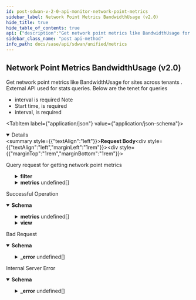 ```yaml
---
id: post-sdwan-v-2-0-api-monitor-network-point-metrics
sidebar_label: Network Point Metrics BandwidthUsage (v2.0)
hide_title: true
hide_table_of_contents: true
api: {"description":"Get network point metrics like BandwidthUsage for sites across tenants . External API used for stats queries. Below are the tenet for queries\n* interval is required\nNote\n* Start time, is required\n* interval, is required\n","operationId":"post-sdwan-v2.0-api-monitor-network_point_metrics","requestBody":{"content":{"application/json":{"schema":{"properties":{"end_time":{"format":"date","type":"string"},"filter":{"description":"Filter: Required(FILTER_REQUIRED) Valid ","properties":{"direction":{"description":"Direction","items":{"description":"Direction","type":"string"},"type":"array"},"element":{"description":"Element","items":{"description":"Element","type":"string"},"type":"array"},"interface":{"description":"Interfaces","items":{"description":"Interfaces","type":"string"},"type":"array"},"site":{"description":"Site","type":"string"},"sites":{"description":"Sites","items":{"description":"Sites","type":"string"},"type":"array"},"waninterface":{"description":"Waninterface","items":{"description":"Waninterface","type":"string"},"type":"array"}}},"interval":{"description":"Interval: Required(error = INTERVAL_REQUIRED: Interval is required as part of the request) ","enum":["TEN_SEC","ONE_MIN","FIVE_MIN","ONE_HOUR","ONE_DAY"],"type":"string"},"metrics":{"description":"Metrics: Required(error = METRICS_LIST_REQUIRED: Metrics list is required, please provide at least one metric ) ","items":{"properties":{"series":{"description":"Series","items":{"properties":{"data":{"description":"Data","items":{"properties":{"datapoints":{"description":"Datapoints","items":{"properties":{"duration":{"format":"date-time","type":"string"},"filter_property_id":{"description":"Filter Property Id","type":"string"},"value":{"description":"Value: JsonInclude(content = ALWAYS, contentFilter = classOf[Void], value = ALWAYS, valueFilter = classOf[Void]) ","type":"number"}}},"type":"array"},"statistics":{"description":"Statistics","type":"object"}}},"type":"array"},"interval":{"description":"Interval","type":"string"},"name":{"description":"Name","type":"string"},"unit":{"description":"Unit","type":"string"},"view":{"description":"View","type":"object"}}},"type":"array"}}},"type":"array"},"name":{"description":"Name: Pattern(error = INVALID_FILTER: Schema check failed - Invalid value for param {}, regexp = ^[A-Za-z]+$) ","type":"string"},"start_time":{"format":"date","type":"string"}},"required":["filter","metrics","interval"]}}},"description":"Query request for getting network point metrics"},"responses":{"200":{"content":{"application/json":{"schema":{"properties":{"interval":{"description":"Interval","enum":["TEN_SEC","ONE_MIN","FIVE_MIN","ONE_HOUR","ONE_DAY"],"type":"string"},"metrics":{"description":"Metrics","items":{"properties":{"name":{"description":"Name","type":"string"},"sites":{"description":"Sites","items":{"properties":{"data":{"description":"Data","properties":{"avail_disk":{"description":"Avail Disk","type":"number"},"avail_mem":{"description":"Avail Mem","type":"number"},"avidle":{"description":"Avidle","type":"number"},"avidlemn":{"description":"Avidlemn","type":"number"},"avidlemx":{"description":"Avidlemx","type":"number"},"bad_link_health_reason_bitmap":{"description":"Bad Link Health Reason Bitmap","type":"number"},"downlink_jitter_avg":{"description":"Downlink Jitter Avg","type":"number"},"downlink_mos_avg":{"description":"Downlink Mos Avg","type":"number"},"downlink_mos_max":{"description":"Downlink Mos Max","type":"number"},"downlink_mos_min":{"description":"Downlink Mos Min","type":"number"},"downlink_pkt_loss_avg":{"description":"Downlink Pkt Loss Avg","type":"number"},"dskmn":{"description":"Dskmn","type":"number"},"dskmx":{"description":"Dskmx","type":"number"},"egress":{"description":"Egress","type":"number"},"ingress":{"description":"Ingress","type":"number"},"link_healthy":{"description":"Link Healthy","type":"number"},"memmn":{"description":"Memmn","type":"number"},"memmx":{"description":"Memmx","type":"number"},"rtt_latency":{"description":"Rtt Latency","type":"number"},"sample_completeness":{"description":"Sample Completeness","type":"number"},"tunnel_healthscore":{"description":"Tunnel Healthscore","type":"number"},"uplink_jitter_avg":{"description":"Uplink Jitter Avg","type":"number"},"uplink_mos_avg":{"description":"Uplink Mos Avg","type":"number"},"uplink_mos_max":{"description":"Uplink Mos Max","type":"number"},"uplink_mos_min":{"description":"Uplink Mos Min","type":"number"},"uplink_pkt_loss_avg":{"description":"Uplink Pkt Loss Avg","type":"number"}}},"site_id":{"description":"Site Id","type":"string"},"waninterfaces":{"description":"Waninterfaces","items":{"properties":{"anynetlinks":{"description":"Anynetlinks","items":{"properties":{"anynet_link_id":{"description":"Anynet Link Id","type":"string"},"data":{"description":"Data","properties":{"avail_disk":{"description":"Avail Disk","type":"number"},"avail_mem":{"description":"Avail Mem","type":"number"},"avidle":{"description":"Avidle","type":"number"},"avidlemn":{"description":"Avidlemn","type":"number"},"avidlemx":{"description":"Avidlemx","type":"number"},"bad_link_health_reason_bitmap":{"description":"Bad Link Health Reason Bitmap","type":"number"},"downlink_jitter_avg":{"description":"Downlink Jitter Avg","type":"number"},"downlink_mos_avg":{"description":"Downlink Mos Avg","type":"number"},"downlink_mos_max":{"description":"Downlink Mos Max","type":"number"},"downlink_mos_min":{"description":"Downlink Mos Min","type":"number"},"downlink_pkt_loss_avg":{"description":"Downlink Pkt Loss Avg","type":"number"},"dskmn":{"description":"Dskmn","type":"number"},"dskmx":{"description":"Dskmx","type":"number"},"egress":{"description":"Egress","type":"number"},"ingress":{"description":"Ingress","type":"number"},"link_healthy":{"description":"Link Healthy","type":"number"},"memmn":{"description":"Memmn","type":"number"},"memmx":{"description":"Memmx","type":"number"},"rtt_latency":{"description":"Rtt Latency","type":"number"},"sample_completeness":{"description":"Sample Completeness","type":"number"},"tunnel_healthscore":{"description":"Tunnel Healthscore","type":"number"},"uplink_jitter_avg":{"description":"Uplink Jitter Avg","type":"number"},"uplink_mos_avg":{"description":"Uplink Mos Avg","type":"number"},"uplink_mos_max":{"description":"Uplink Mos Max","type":"number"},"uplink_mos_min":{"description":"Uplink Mos Min","type":"number"},"uplink_pkt_loss_avg":{"description":"Uplink Pkt Loss Avg","type":"number"}}}}},"type":"array"},"data":{"description":"Data","properties":{"avail_disk":{"description":"Avail Disk","type":"number"},"avail_mem":{"description":"Avail Mem","type":"number"},"avidle":{"description":"Avidle","type":"number"},"avidlemn":{"description":"Avidlemn","type":"number"},"avidlemx":{"description":"Avidlemx","type":"number"},"bad_link_health_reason_bitmap":{"description":"Bad Link Health Reason Bitmap","type":"number"},"downlink_jitter_avg":{"description":"Downlink Jitter Avg","type":"number"},"downlink_mos_avg":{"description":"Downlink Mos Avg","type":"number"},"downlink_mos_max":{"description":"Downlink Mos Max","type":"number"},"downlink_mos_min":{"description":"Downlink Mos Min","type":"number"},"downlink_pkt_loss_avg":{"description":"Downlink Pkt Loss Avg","type":"number"},"dskmn":{"description":"Dskmn","type":"number"},"dskmx":{"description":"Dskmx","type":"number"},"egress":{"description":"Egress","type":"number"},"ingress":{"description":"Ingress","type":"number"},"link_healthy":{"description":"Link Healthy","type":"number"},"memmn":{"description":"Memmn","type":"number"},"memmx":{"description":"Memmx","type":"number"},"rtt_latency":{"description":"Rtt Latency","type":"number"},"sample_completeness":{"description":"Sample Completeness","type":"number"},"tunnel_healthscore":{"description":"Tunnel Healthscore","type":"number"},"uplink_jitter_avg":{"description":"Uplink Jitter Avg","type":"number"},"uplink_mos_avg":{"description":"Uplink Mos Avg","type":"number"},"uplink_mos_max":{"description":"Uplink Mos Max","type":"number"},"uplink_mos_min":{"description":"Uplink Mos Min","type":"number"},"uplink_pkt_loss_avg":{"description":"Uplink Pkt Loss Avg","type":"number"}}},"wn_path_id":{"description":"Wn Path Id","type":"string"}}},"type":"array"}}},"type":"array"},"unit":{"description":"Unit","type":"string"}}},"type":"array"},"start_time":{"format":"date","type":"string"},"view":{"description":"View","properties":{"app_id":{"description":"App Id","type":"string"},"cellular_module_id":{"description":"Cellular Module Id","type":"string"},"direction":{"description":"Direction","enum":["Ingress","Egress"],"type":"string"},"element_id":{"description":"Element Id","type":"string"},"interface_id":{"description":"Interface Id","type":"string"},"path_id":{"description":"Path Id","type":"string"},"path_type":{"description":"Path Type","enum":["public_direct","public_vpn","private_direct","private_vpn","unknown","servicelink"],"type":"string"},"priority":{"description":"Priority","type":"string"},"site_id":{"description":"Site Id","type":"string"},"traffic_type":{"description":"Traffic Type","type":"string"},"waninterface_id":{"description":"Waninterface Id","type":"string"}}}}}}},"description":"Successful Operation"},"400":{"content":{"application/json":{"example":{"value":{"_error":[{"code":"INVALID_REQUEST_ERROR_0001"},{"code":"METRIC_NOT_SUPPORTED"},{"code":"METRIC_UNIT_NOT_SUPPORTED"},{"code":"VERSION_NOT_SUPPORTED"}]}},"schema":{"properties":{"_error":{"items":{"properties":{"code":{"type":"string"},"message":{"type":"string"}}},"type":"array"}}}}},"description":"Bad Request"},"500":{"content":{"application/json":{"schema":{"properties":{"_error":{"items":{"properties":{"code":{"type":"string"},"message":{"type":"string"}}},"type":"array"}}}}},"description":"Internal Server Error"}},"tags":["Metrics"],"method":"post","path":"/sdwan/v2.0/api/monitor/network_point_metrics","jsonRequestBodyExample":{"end_time":"2022-09-03","filter":{"direction":["string"],"element":["string"],"interface":["string"],"site":"string","sites":["string"],"waninterface":["string"]},"interval":"TEN_SEC","metrics":[{"series":[{"data":[{"datapoints":[{"duration":"2022-09-03","filter_property_id":"string","value":0}],"statistics":{}}],"interval":"string","name":"string","unit":"string","view":{}}]}],"name":"string","start_time":"2022-09-03"},"info":{"contact":{},"description":"List of APIs used to retrieve SDWAN metrics such as badnwidth utilization, TCP transaction, application health, application performance, LQM, flows, interface & system metrics.","title":"Metrics","version":"Latest"},"postman":{"name":"Network Point Metrics BandwidthUsage (v2.0)","description":{"content":"Get network point metrics like BandwidthUsage for sites across tenants . External API used for stats queries. Below are the tenet for queries\n* interval is required\nNote\n* Start time, is required\n* interval, is required\n","type":"text/plain"},"url":{"path":["sdwan","v2.0","api","monitor","network_point_metrics"],"host":["{{baseUrl}}"],"query":[],"variable":[]},"header":[{"key":"Content-Type","value":"application/json"},{"key":"Accept","value":"application/json"}],"method":"POST","body":{"mode":"raw","raw":"\"\"","options":{"raw":{"language":"json"}}}}}
sidebar_class_name: "post api-method"
info_path: docs/sase/api/sdwan/unified/metrics
---
```



## Network Point Metrics BandwidthUsage (v2.0)



Get network point metrics like BandwidthUsage for sites across tenants . External API used for stats queries. Below are the tenet for queries
* interval is required
Note
* Start time, is required
* interval, is required


<MimeTabs><TabItem label={"application/json"} value={"application/json-schema"}><details style={{}} data-collapsed={false} open={true}><summary style={{"textAlign":"left"}}><strong>Request Body</strong></summary><div style={{"textAlign":"left","marginLeft":"1rem"}}><div style={{"marginTop":"1rem","marginBottom":"1rem"}}>

Query request for getting network point metrics

</div></div><ul style={{"marginLeft":"1rem"}}><SchemaItem collapsible={false} name={"end_time"} required={false} schemaDescription={undefined} schemaName={"date"} qualifierMessage={undefined} defaultValue={undefined}></SchemaItem><SchemaItem collapsible={true} className={"schemaItem"}><details style={{}}><summary style={{}}><strong>filter</strong><span style={{"opacity":"0.6"}}> </span></summary><div style={{"marginLeft":"1rem"}}><div style={{"marginTop":".5rem","marginBottom":".5rem"}}>

Filter: Required(FILTER_REQUIRED) Valid 

</div><SchemaItem collapsible={false} name={"direction"} required={false} schemaDescription={"Direction"} schemaName={"string[]"} qualifierMessage={undefined} defaultValue={undefined}></SchemaItem><SchemaItem collapsible={false} name={"element"} required={false} schemaDescription={"Element"} schemaName={"string[]"} qualifierMessage={undefined} defaultValue={undefined}></SchemaItem><SchemaItem collapsible={false} name={"interface"} required={false} schemaDescription={"Interfaces"} schemaName={"string[]"} qualifierMessage={undefined} defaultValue={undefined}></SchemaItem><SchemaItem collapsible={false} name={"site"} required={false} schemaDescription={"Site"} schemaName={"string"} qualifierMessage={undefined} defaultValue={undefined}></SchemaItem><SchemaItem collapsible={false} name={"sites"} required={false} schemaDescription={"Sites"} schemaName={"string[]"} qualifierMessage={undefined} defaultValue={undefined}></SchemaItem><SchemaItem collapsible={false} name={"waninterface"} required={false} schemaDescription={"Waninterface"} schemaName={"string[]"} qualifierMessage={undefined} defaultValue={undefined}></SchemaItem></div></details></SchemaItem><SchemaItem collapsible={false} name={"interval"} required={true} schemaDescription={"Interval: Required(error = INTERVAL_REQUIRED: Interval is required as part of the request) "} schemaName={"string"} qualifierMessage={"**Possible values:** [`TEN_SEC`, `ONE_MIN`, `FIVE_MIN`, `ONE_HOUR`, `ONE_DAY`]"} defaultValue={undefined}></SchemaItem><SchemaItem collapsible={true} className={"schemaItem"}><details style={{}}><summary style={{}}><strong>metrics</strong><span style={{"opacity":"0.6"}}> undefined[]</span></summary><div style={{"marginLeft":"1rem"}}><div style={{"marginTop":".5rem","marginBottom":".5rem"}}>

Metrics: Required(error = METRICS_LIST_REQUIRED: Metrics list is required, please provide at least one metric ) 

</div><SchemaItem collapsible={true} className={"schemaItem"}><details style={{}}><summary style={{}}><strong>series</strong><span style={{"opacity":"0.6"}}> undefined[]</span></summary><div style={{"marginLeft":"1rem"}}><div style={{"marginTop":".5rem","marginBottom":".5rem"}}>

Series

</div><SchemaItem collapsible={true} className={"schemaItem"}><details style={{}}><summary style={{}}><strong>data</strong><span style={{"opacity":"0.6"}}> undefined[]</span></summary><div style={{"marginLeft":"1rem"}}><div style={{"marginTop":".5rem","marginBottom":".5rem"}}>

Data

</div><SchemaItem collapsible={true} className={"schemaItem"}><details style={{}}><summary style={{}}><strong>datapoints</strong><span style={{"opacity":"0.6"}}> undefined[]</span></summary><div style={{"marginLeft":"1rem"}}><div style={{"marginTop":".5rem","marginBottom":".5rem"}}>

Datapoints

</div><SchemaItem collapsible={false} name={"duration"} required={false} schemaDescription={undefined} schemaName={"date-time"} qualifierMessage={undefined} defaultValue={undefined}></SchemaItem><SchemaItem collapsible={false} name={"filter_property_id"} required={false} schemaDescription={"Filter Property Id"} schemaName={"string"} qualifierMessage={undefined} defaultValue={undefined}></SchemaItem><SchemaItem collapsible={false} name={"value"} required={false} schemaDescription={"Value: JsonInclude(content = ALWAYS, contentFilter = classOf[Void], value = ALWAYS, valueFilter = classOf[Void]) "} schemaName={"number"} qualifierMessage={undefined} defaultValue={undefined}></SchemaItem></div></details></SchemaItem><SchemaItem collapsible={false} name={"statistics"} required={false} schemaDescription={"Statistics"} schemaName={"object"} qualifierMessage={undefined} defaultValue={undefined}></SchemaItem></div></details></SchemaItem><SchemaItem collapsible={false} name={"interval"} required={false} schemaDescription={"Interval"} schemaName={"string"} qualifierMessage={undefined} defaultValue={undefined}></SchemaItem><SchemaItem collapsible={false} name={"name"} required={false} schemaDescription={"Name"} schemaName={"string"} qualifierMessage={undefined} defaultValue={undefined}></SchemaItem><SchemaItem collapsible={false} name={"unit"} required={false} schemaDescription={"Unit"} schemaName={"string"} qualifierMessage={undefined} defaultValue={undefined}></SchemaItem><SchemaItem collapsible={false} name={"view"} required={false} schemaDescription={"View"} schemaName={"object"} qualifierMessage={undefined} defaultValue={undefined}></SchemaItem></div></details></SchemaItem></div></details></SchemaItem><SchemaItem collapsible={false} name={"name"} required={false} schemaDescription={"Name: Pattern(error = INVALID_FILTER: Schema check failed - Invalid value for param {}, regexp = ^[A-Za-z]+$) "} schemaName={"string"} qualifierMessage={undefined} defaultValue={undefined}></SchemaItem><SchemaItem collapsible={false} name={"start_time"} required={false} schemaDescription={undefined} schemaName={"date"} qualifierMessage={undefined} defaultValue={undefined}></SchemaItem></ul></details></TabItem></MimeTabs><div><ApiTabs><TabItem label={"200"} value={"200"}><div>

Successful Operation

</div><div><MimeTabs groupId={"mime-type"}><TabItem label={"application/json"} value={"application/json"}><SchemaTabs groupId={"schema-tabs"}><TabItem label={"Schema"} value={"Schema"}><details style={{}} data-collapsed={false} open={true}><summary style={{"textAlign":"left"}}><strong>Schema</strong></summary><div style={{"textAlign":"left","marginLeft":"1rem"}}></div><ul style={{"marginLeft":"1rem"}}><SchemaItem collapsible={false} name={"interval"} required={false} schemaDescription={"Interval"} schemaName={"string"} qualifierMessage={"**Possible values:** [`TEN_SEC`, `ONE_MIN`, `FIVE_MIN`, `ONE_HOUR`, `ONE_DAY`]"} defaultValue={undefined}></SchemaItem><SchemaItem collapsible={true} className={"schemaItem"}><details style={{}}><summary style={{}}><strong>metrics</strong><span style={{"opacity":"0.6"}}> undefined[]</span></summary><div style={{"marginLeft":"1rem"}}><div style={{"marginTop":".5rem","marginBottom":".5rem"}}>

Metrics

</div><SchemaItem collapsible={false} name={"name"} required={false} schemaDescription={"Name"} schemaName={"string"} qualifierMessage={undefined} defaultValue={undefined}></SchemaItem><SchemaItem collapsible={true} className={"schemaItem"}><details style={{}}><summary style={{}}><strong>sites</strong><span style={{"opacity":"0.6"}}> undefined[]</span></summary><div style={{"marginLeft":"1rem"}}><div style={{"marginTop":".5rem","marginBottom":".5rem"}}>

Sites

</div><SchemaItem collapsible={true} className={"schemaItem"}><details style={{}}><summary style={{}}><strong>data</strong><span style={{"opacity":"0.6"}}> </span></summary><div style={{"marginLeft":"1rem"}}><div style={{"marginTop":".5rem","marginBottom":".5rem"}}>

Data

</div><SchemaItem collapsible={false} name={"avail_disk"} required={false} schemaDescription={"Avail Disk"} schemaName={"number"} qualifierMessage={undefined} defaultValue={undefined}></SchemaItem><SchemaItem collapsible={false} name={"avail_mem"} required={false} schemaDescription={"Avail Mem"} schemaName={"number"} qualifierMessage={undefined} defaultValue={undefined}></SchemaItem><SchemaItem collapsible={false} name={"avidle"} required={false} schemaDescription={"Avidle"} schemaName={"number"} qualifierMessage={undefined} defaultValue={undefined}></SchemaItem><SchemaItem collapsible={false} name={"avidlemn"} required={false} schemaDescription={"Avidlemn"} schemaName={"number"} qualifierMessage={undefined} defaultValue={undefined}></SchemaItem><SchemaItem collapsible={false} name={"avidlemx"} required={false} schemaDescription={"Avidlemx"} schemaName={"number"} qualifierMessage={undefined} defaultValue={undefined}></SchemaItem><SchemaItem collapsible={false} name={"bad_link_health_reason_bitmap"} required={false} schemaDescription={"Bad Link Health Reason Bitmap"} schemaName={"number"} qualifierMessage={undefined} defaultValue={undefined}></SchemaItem><SchemaItem collapsible={false} name={"downlink_jitter_avg"} required={false} schemaDescription={"Downlink Jitter Avg"} schemaName={"number"} qualifierMessage={undefined} defaultValue={undefined}></SchemaItem><SchemaItem collapsible={false} name={"downlink_mos_avg"} required={false} schemaDescription={"Downlink Mos Avg"} schemaName={"number"} qualifierMessage={undefined} defaultValue={undefined}></SchemaItem><SchemaItem collapsible={false} name={"downlink_mos_max"} required={false} schemaDescription={"Downlink Mos Max"} schemaName={"number"} qualifierMessage={undefined} defaultValue={undefined}></SchemaItem><SchemaItem collapsible={false} name={"downlink_mos_min"} required={false} schemaDescription={"Downlink Mos Min"} schemaName={"number"} qualifierMessage={undefined} defaultValue={undefined}></SchemaItem><SchemaItem collapsible={false} name={"downlink_pkt_loss_avg"} required={false} schemaDescription={"Downlink Pkt Loss Avg"} schemaName={"number"} qualifierMessage={undefined} defaultValue={undefined}></SchemaItem><SchemaItem collapsible={false} name={"dskmn"} required={false} schemaDescription={"Dskmn"} schemaName={"number"} qualifierMessage={undefined} defaultValue={undefined}></SchemaItem><SchemaItem collapsible={false} name={"dskmx"} required={false} schemaDescription={"Dskmx"} schemaName={"number"} qualifierMessage={undefined} defaultValue={undefined}></SchemaItem><SchemaItem collapsible={false} name={"egress"} required={false} schemaDescription={"Egress"} schemaName={"number"} qualifierMessage={undefined} defaultValue={undefined}></SchemaItem><SchemaItem collapsible={false} name={"ingress"} required={false} schemaDescription={"Ingress"} schemaName={"number"} qualifierMessage={undefined} defaultValue={undefined}></SchemaItem><SchemaItem collapsible={false} name={"link_healthy"} required={false} schemaDescription={"Link Healthy"} schemaName={"number"} qualifierMessage={undefined} defaultValue={undefined}></SchemaItem><SchemaItem collapsible={false} name={"memmn"} required={false} schemaDescription={"Memmn"} schemaName={"number"} qualifierMessage={undefined} defaultValue={undefined}></SchemaItem><SchemaItem collapsible={false} name={"memmx"} required={false} schemaDescription={"Memmx"} schemaName={"number"} qualifierMessage={undefined} defaultValue={undefined}></SchemaItem><SchemaItem collapsible={false} name={"rtt_latency"} required={false} schemaDescription={"Rtt Latency"} schemaName={"number"} qualifierMessage={undefined} defaultValue={undefined}></SchemaItem><SchemaItem collapsible={false} name={"sample_completeness"} required={false} schemaDescription={"Sample Completeness"} schemaName={"number"} qualifierMessage={undefined} defaultValue={undefined}></SchemaItem><SchemaItem collapsible={false} name={"tunnel_healthscore"} required={false} schemaDescription={"Tunnel Healthscore"} schemaName={"number"} qualifierMessage={undefined} defaultValue={undefined}></SchemaItem><SchemaItem collapsible={false} name={"uplink_jitter_avg"} required={false} schemaDescription={"Uplink Jitter Avg"} schemaName={"number"} qualifierMessage={undefined} defaultValue={undefined}></SchemaItem><SchemaItem collapsible={false} name={"uplink_mos_avg"} required={false} schemaDescription={"Uplink Mos Avg"} schemaName={"number"} qualifierMessage={undefined} defaultValue={undefined}></SchemaItem><SchemaItem collapsible={false} name={"uplink_mos_max"} required={false} schemaDescription={"Uplink Mos Max"} schemaName={"number"} qualifierMessage={undefined} defaultValue={undefined}></SchemaItem><SchemaItem collapsible={false} name={"uplink_mos_min"} required={false} schemaDescription={"Uplink Mos Min"} schemaName={"number"} qualifierMessage={undefined} defaultValue={undefined}></SchemaItem><SchemaItem collapsible={false} name={"uplink_pkt_loss_avg"} required={false} schemaDescription={"Uplink Pkt Loss Avg"} schemaName={"number"} qualifierMessage={undefined} defaultValue={undefined}></SchemaItem></div></details></SchemaItem><SchemaItem collapsible={false} name={"site_id"} required={false} schemaDescription={"Site Id"} schemaName={"string"} qualifierMessage={undefined} defaultValue={undefined}></SchemaItem><SchemaItem collapsible={true} className={"schemaItem"}><details style={{}}><summary style={{}}><strong>waninterfaces</strong><span style={{"opacity":"0.6"}}> undefined[]</span></summary><div style={{"marginLeft":"1rem"}}><div style={{"marginTop":".5rem","marginBottom":".5rem"}}>

Waninterfaces

</div><SchemaItem collapsible={true} className={"schemaItem"}><details style={{}}><summary style={{}}><strong>anynetlinks</strong><span style={{"opacity":"0.6"}}> undefined[]</span></summary><div style={{"marginLeft":"1rem"}}><div style={{"marginTop":".5rem","marginBottom":".5rem"}}>

Anynetlinks

</div><SchemaItem collapsible={false} name={"anynet_link_id"} required={false} schemaDescription={"Anynet Link Id"} schemaName={"string"} qualifierMessage={undefined} defaultValue={undefined}></SchemaItem><SchemaItem collapsible={true} className={"schemaItem"}><details style={{}}><summary style={{}}><strong>data</strong><span style={{"opacity":"0.6"}}> </span></summary><div style={{"marginLeft":"1rem"}}><div style={{"marginTop":".5rem","marginBottom":".5rem"}}>

Data

</div><SchemaItem collapsible={false} name={"avail_disk"} required={false} schemaDescription={"Avail Disk"} schemaName={"number"} qualifierMessage={undefined} defaultValue={undefined}></SchemaItem><SchemaItem collapsible={false} name={"avail_mem"} required={false} schemaDescription={"Avail Mem"} schemaName={"number"} qualifierMessage={undefined} defaultValue={undefined}></SchemaItem><SchemaItem collapsible={false} name={"avidle"} required={false} schemaDescription={"Avidle"} schemaName={"number"} qualifierMessage={undefined} defaultValue={undefined}></SchemaItem><SchemaItem collapsible={false} name={"avidlemn"} required={false} schemaDescription={"Avidlemn"} schemaName={"number"} qualifierMessage={undefined} defaultValue={undefined}></SchemaItem><SchemaItem collapsible={false} name={"avidlemx"} required={false} schemaDescription={"Avidlemx"} schemaName={"number"} qualifierMessage={undefined} defaultValue={undefined}></SchemaItem><SchemaItem collapsible={false} name={"bad_link_health_reason_bitmap"} required={false} schemaDescription={"Bad Link Health Reason Bitmap"} schemaName={"number"} qualifierMessage={undefined} defaultValue={undefined}></SchemaItem><SchemaItem collapsible={false} name={"downlink_jitter_avg"} required={false} schemaDescription={"Downlink Jitter Avg"} schemaName={"number"} qualifierMessage={undefined} defaultValue={undefined}></SchemaItem><SchemaItem collapsible={false} name={"downlink_mos_avg"} required={false} schemaDescription={"Downlink Mos Avg"} schemaName={"number"} qualifierMessage={undefined} defaultValue={undefined}></SchemaItem><SchemaItem collapsible={false} name={"downlink_mos_max"} required={false} schemaDescription={"Downlink Mos Max"} schemaName={"number"} qualifierMessage={undefined} defaultValue={undefined}></SchemaItem><SchemaItem collapsible={false} name={"downlink_mos_min"} required={false} schemaDescription={"Downlink Mos Min"} schemaName={"number"} qualifierMessage={undefined} defaultValue={undefined}></SchemaItem><SchemaItem collapsible={false} name={"downlink_pkt_loss_avg"} required={false} schemaDescription={"Downlink Pkt Loss Avg"} schemaName={"number"} qualifierMessage={undefined} defaultValue={undefined}></SchemaItem><SchemaItem collapsible={false} name={"dskmn"} required={false} schemaDescription={"Dskmn"} schemaName={"number"} qualifierMessage={undefined} defaultValue={undefined}></SchemaItem><SchemaItem collapsible={false} name={"dskmx"} required={false} schemaDescription={"Dskmx"} schemaName={"number"} qualifierMessage={undefined} defaultValue={undefined}></SchemaItem><SchemaItem collapsible={false} name={"egress"} required={false} schemaDescription={"Egress"} schemaName={"number"} qualifierMessage={undefined} defaultValue={undefined}></SchemaItem><SchemaItem collapsible={false} name={"ingress"} required={false} schemaDescription={"Ingress"} schemaName={"number"} qualifierMessage={undefined} defaultValue={undefined}></SchemaItem><SchemaItem collapsible={false} name={"link_healthy"} required={false} schemaDescription={"Link Healthy"} schemaName={"number"} qualifierMessage={undefined} defaultValue={undefined}></SchemaItem><SchemaItem collapsible={false} name={"memmn"} required={false} schemaDescription={"Memmn"} schemaName={"number"} qualifierMessage={undefined} defaultValue={undefined}></SchemaItem><SchemaItem collapsible={false} name={"memmx"} required={false} schemaDescription={"Memmx"} schemaName={"number"} qualifierMessage={undefined} defaultValue={undefined}></SchemaItem><SchemaItem collapsible={false} name={"rtt_latency"} required={false} schemaDescription={"Rtt Latency"} schemaName={"number"} qualifierMessage={undefined} defaultValue={undefined}></SchemaItem><SchemaItem collapsible={false} name={"sample_completeness"} required={false} schemaDescription={"Sample Completeness"} schemaName={"number"} qualifierMessage={undefined} defaultValue={undefined}></SchemaItem><SchemaItem collapsible={false} name={"tunnel_healthscore"} required={false} schemaDescription={"Tunnel Healthscore"} schemaName={"number"} qualifierMessage={undefined} defaultValue={undefined}></SchemaItem><SchemaItem collapsible={false} name={"uplink_jitter_avg"} required={false} schemaDescription={"Uplink Jitter Avg"} schemaName={"number"} qualifierMessage={undefined} defaultValue={undefined}></SchemaItem><SchemaItem collapsible={false} name={"uplink_mos_avg"} required={false} schemaDescription={"Uplink Mos Avg"} schemaName={"number"} qualifierMessage={undefined} defaultValue={undefined}></SchemaItem><SchemaItem collapsible={false} name={"uplink_mos_max"} required={false} schemaDescription={"Uplink Mos Max"} schemaName={"number"} qualifierMessage={undefined} defaultValue={undefined}></SchemaItem><SchemaItem collapsible={false} name={"uplink_mos_min"} required={false} schemaDescription={"Uplink Mos Min"} schemaName={"number"} qualifierMessage={undefined} defaultValue={undefined}></SchemaItem><SchemaItem collapsible={false} name={"uplink_pkt_loss_avg"} required={false} schemaDescription={"Uplink Pkt Loss Avg"} schemaName={"number"} qualifierMessage={undefined} defaultValue={undefined}></SchemaItem></div></details></SchemaItem></div></details></SchemaItem><SchemaItem collapsible={true} className={"schemaItem"}><details style={{}}><summary style={{}}><strong>data</strong><span style={{"opacity":"0.6"}}> </span></summary><div style={{"marginLeft":"1rem"}}><div style={{"marginTop":".5rem","marginBottom":".5rem"}}>

Data

</div><SchemaItem collapsible={false} name={"avail_disk"} required={false} schemaDescription={"Avail Disk"} schemaName={"number"} qualifierMessage={undefined} defaultValue={undefined}></SchemaItem><SchemaItem collapsible={false} name={"avail_mem"} required={false} schemaDescription={"Avail Mem"} schemaName={"number"} qualifierMessage={undefined} defaultValue={undefined}></SchemaItem><SchemaItem collapsible={false} name={"avidle"} required={false} schemaDescription={"Avidle"} schemaName={"number"} qualifierMessage={undefined} defaultValue={undefined}></SchemaItem><SchemaItem collapsible={false} name={"avidlemn"} required={false} schemaDescription={"Avidlemn"} schemaName={"number"} qualifierMessage={undefined} defaultValue={undefined}></SchemaItem><SchemaItem collapsible={false} name={"avidlemx"} required={false} schemaDescription={"Avidlemx"} schemaName={"number"} qualifierMessage={undefined} defaultValue={undefined}></SchemaItem><SchemaItem collapsible={false} name={"bad_link_health_reason_bitmap"} required={false} schemaDescription={"Bad Link Health Reason Bitmap"} schemaName={"number"} qualifierMessage={undefined} defaultValue={undefined}></SchemaItem><SchemaItem collapsible={false} name={"downlink_jitter_avg"} required={false} schemaDescription={"Downlink Jitter Avg"} schemaName={"number"} qualifierMessage={undefined} defaultValue={undefined}></SchemaItem><SchemaItem collapsible={false} name={"downlink_mos_avg"} required={false} schemaDescription={"Downlink Mos Avg"} schemaName={"number"} qualifierMessage={undefined} defaultValue={undefined}></SchemaItem><SchemaItem collapsible={false} name={"downlink_mos_max"} required={false} schemaDescription={"Downlink Mos Max"} schemaName={"number"} qualifierMessage={undefined} defaultValue={undefined}></SchemaItem><SchemaItem collapsible={false} name={"downlink_mos_min"} required={false} schemaDescription={"Downlink Mos Min"} schemaName={"number"} qualifierMessage={undefined} defaultValue={undefined}></SchemaItem><SchemaItem collapsible={false} name={"downlink_pkt_loss_avg"} required={false} schemaDescription={"Downlink Pkt Loss Avg"} schemaName={"number"} qualifierMessage={undefined} defaultValue={undefined}></SchemaItem><SchemaItem collapsible={false} name={"dskmn"} required={false} schemaDescription={"Dskmn"} schemaName={"number"} qualifierMessage={undefined} defaultValue={undefined}></SchemaItem><SchemaItem collapsible={false} name={"dskmx"} required={false} schemaDescription={"Dskmx"} schemaName={"number"} qualifierMessage={undefined} defaultValue={undefined}></SchemaItem><SchemaItem collapsible={false} name={"egress"} required={false} schemaDescription={"Egress"} schemaName={"number"} qualifierMessage={undefined} defaultValue={undefined}></SchemaItem><SchemaItem collapsible={false} name={"ingress"} required={false} schemaDescription={"Ingress"} schemaName={"number"} qualifierMessage={undefined} defaultValue={undefined}></SchemaItem><SchemaItem collapsible={false} name={"link_healthy"} required={false} schemaDescription={"Link Healthy"} schemaName={"number"} qualifierMessage={undefined} defaultValue={undefined}></SchemaItem><SchemaItem collapsible={false} name={"memmn"} required={false} schemaDescription={"Memmn"} schemaName={"number"} qualifierMessage={undefined} defaultValue={undefined}></SchemaItem><SchemaItem collapsible={false} name={"memmx"} required={false} schemaDescription={"Memmx"} schemaName={"number"} qualifierMessage={undefined} defaultValue={undefined}></SchemaItem><SchemaItem collapsible={false} name={"rtt_latency"} required={false} schemaDescription={"Rtt Latency"} schemaName={"number"} qualifierMessage={undefined} defaultValue={undefined}></SchemaItem><SchemaItem collapsible={false} name={"sample_completeness"} required={false} schemaDescription={"Sample Completeness"} schemaName={"number"} qualifierMessage={undefined} defaultValue={undefined}></SchemaItem><SchemaItem collapsible={false} name={"tunnel_healthscore"} required={false} schemaDescription={"Tunnel Healthscore"} schemaName={"number"} qualifierMessage={undefined} defaultValue={undefined}></SchemaItem><SchemaItem collapsible={false} name={"uplink_jitter_avg"} required={false} schemaDescription={"Uplink Jitter Avg"} schemaName={"number"} qualifierMessage={undefined} defaultValue={undefined}></SchemaItem><SchemaItem collapsible={false} name={"uplink_mos_avg"} required={false} schemaDescription={"Uplink Mos Avg"} schemaName={"number"} qualifierMessage={undefined} defaultValue={undefined}></SchemaItem><SchemaItem collapsible={false} name={"uplink_mos_max"} required={false} schemaDescription={"Uplink Mos Max"} schemaName={"number"} qualifierMessage={undefined} defaultValue={undefined}></SchemaItem><SchemaItem collapsible={false} name={"uplink_mos_min"} required={false} schemaDescription={"Uplink Mos Min"} schemaName={"number"} qualifierMessage={undefined} defaultValue={undefined}></SchemaItem><SchemaItem collapsible={false} name={"uplink_pkt_loss_avg"} required={false} schemaDescription={"Uplink Pkt Loss Avg"} schemaName={"number"} qualifierMessage={undefined} defaultValue={undefined}></SchemaItem></div></details></SchemaItem><SchemaItem collapsible={false} name={"wn_path_id"} required={false} schemaDescription={"Wn Path Id"} schemaName={"string"} qualifierMessage={undefined} defaultValue={undefined}></SchemaItem></div></details></SchemaItem></div></details></SchemaItem><SchemaItem collapsible={false} name={"unit"} required={false} schemaDescription={"Unit"} schemaName={"string"} qualifierMessage={undefined} defaultValue={undefined}></SchemaItem></div></details></SchemaItem><SchemaItem collapsible={false} name={"start_time"} required={false} schemaDescription={undefined} schemaName={"date"} qualifierMessage={undefined} defaultValue={undefined}></SchemaItem><SchemaItem collapsible={true} className={"schemaItem"}><details style={{}}><summary style={{}}><strong>view</strong><span style={{"opacity":"0.6"}}> </span></summary><div style={{"marginLeft":"1rem"}}><div style={{"marginTop":".5rem","marginBottom":".5rem"}}>

View

</div><SchemaItem collapsible={false} name={"app_id"} required={false} schemaDescription={"App Id"} schemaName={"string"} qualifierMessage={undefined} defaultValue={undefined}></SchemaItem><SchemaItem collapsible={false} name={"cellular_module_id"} required={false} schemaDescription={"Cellular Module Id"} schemaName={"string"} qualifierMessage={undefined} defaultValue={undefined}></SchemaItem><SchemaItem collapsible={false} name={"direction"} required={false} schemaDescription={"Direction"} schemaName={"string"} qualifierMessage={"**Possible values:** [`Ingress`, `Egress`]"} defaultValue={undefined}></SchemaItem><SchemaItem collapsible={false} name={"element_id"} required={false} schemaDescription={"Element Id"} schemaName={"string"} qualifierMessage={undefined} defaultValue={undefined}></SchemaItem><SchemaItem collapsible={false} name={"interface_id"} required={false} schemaDescription={"Interface Id"} schemaName={"string"} qualifierMessage={undefined} defaultValue={undefined}></SchemaItem><SchemaItem collapsible={false} name={"path_id"} required={false} schemaDescription={"Path Id"} schemaName={"string"} qualifierMessage={undefined} defaultValue={undefined}></SchemaItem><SchemaItem collapsible={false} name={"path_type"} required={false} schemaDescription={"Path Type"} schemaName={"string"} qualifierMessage={"**Possible values:** [`public_direct`, `public_vpn`, `private_direct`, `private_vpn`, `unknown`, `servicelink`]"} defaultValue={undefined}></SchemaItem><SchemaItem collapsible={false} name={"priority"} required={false} schemaDescription={"Priority"} schemaName={"string"} qualifierMessage={undefined} defaultValue={undefined}></SchemaItem><SchemaItem collapsible={false} name={"site_id"} required={false} schemaDescription={"Site Id"} schemaName={"string"} qualifierMessage={undefined} defaultValue={undefined}></SchemaItem><SchemaItem collapsible={false} name={"traffic_type"} required={false} schemaDescription={"Traffic Type"} schemaName={"string"} qualifierMessage={undefined} defaultValue={undefined}></SchemaItem><SchemaItem collapsible={false} name={"waninterface_id"} required={false} schemaDescription={"Waninterface Id"} schemaName={"string"} qualifierMessage={undefined} defaultValue={undefined}></SchemaItem></div></details></SchemaItem></ul></details></TabItem><TabItem label={"Example (from schema)"} value={"Example (from schema)"}><ResponseSamples responseExample={"{\n  \"interval\": \"TEN_SEC\",\n  \"metrics\": [\n    {\n      \"name\": \"string\",\n      \"sites\": [\n        {\n          \"data\": {\n            \"avail_disk\": 0,\n            \"avail_mem\": 0,\n            \"avidle\": 0,\n            \"avidlemn\": 0,\n            \"avidlemx\": 0,\n            \"bad_link_health_reason_bitmap\": 0,\n            \"downlink_jitter_avg\": 0,\n            \"downlink_mos_avg\": 0,\n            \"downlink_mos_max\": 0,\n            \"downlink_mos_min\": 0,\n            \"downlink_pkt_loss_avg\": 0,\n            \"dskmn\": 0,\n            \"dskmx\": 0,\n            \"egress\": 0,\n            \"ingress\": 0,\n            \"link_healthy\": 0,\n            \"memmn\": 0,\n            \"memmx\": 0,\n            \"rtt_latency\": 0,\n            \"sample_completeness\": 0,\n            \"tunnel_healthscore\": 0,\n            \"uplink_jitter_avg\": 0,\n            \"uplink_mos_avg\": 0,\n            \"uplink_mos_max\": 0,\n            \"uplink_mos_min\": 0,\n            \"uplink_pkt_loss_avg\": 0\n          },\n          \"site_id\": \"string\",\n          \"waninterfaces\": [\n            {\n              \"anynetlinks\": [\n                {\n                  \"anynet_link_id\": \"string\",\n                  \"data\": {\n                    \"avail_disk\": 0,\n                    \"avail_mem\": 0,\n                    \"avidle\": 0,\n                    \"avidlemn\": 0,\n                    \"avidlemx\": 0,\n                    \"bad_link_health_reason_bitmap\": 0,\n                    \"downlink_jitter_avg\": 0,\n                    \"downlink_mos_avg\": 0,\n                    \"downlink_mos_max\": 0,\n                    \"downlink_mos_min\": 0,\n                    \"downlink_pkt_loss_avg\": 0,\n                    \"dskmn\": 0,\n                    \"dskmx\": 0,\n                    \"egress\": 0,\n                    \"ingress\": 0,\n                    \"link_healthy\": 0,\n                    \"memmn\": 0,\n                    \"memmx\": 0,\n                    \"rtt_latency\": 0,\n                    \"sample_completeness\": 0,\n                    \"tunnel_healthscore\": 0,\n                    \"uplink_jitter_avg\": 0,\n                    \"uplink_mos_avg\": 0,\n                    \"uplink_mos_max\": 0,\n                    \"uplink_mos_min\": 0,\n                    \"uplink_pkt_loss_avg\": 0\n                  }\n                }\n              ],\n              \"data\": {\n                \"avail_disk\": 0,\n                \"avail_mem\": 0,\n                \"avidle\": 0,\n                \"avidlemn\": 0,\n                \"avidlemx\": 0,\n                \"bad_link_health_reason_bitmap\": 0,\n                \"downlink_jitter_avg\": 0,\n                \"downlink_mos_avg\": 0,\n                \"downlink_mos_max\": 0,\n                \"downlink_mos_min\": 0,\n                \"downlink_pkt_loss_avg\": 0,\n                \"dskmn\": 0,\n                \"dskmx\": 0,\n                \"egress\": 0,\n                \"ingress\": 0,\n                \"link_healthy\": 0,\n                \"memmn\": 0,\n                \"memmx\": 0,\n                \"rtt_latency\": 0,\n                \"sample_completeness\": 0,\n                \"tunnel_healthscore\": 0,\n                \"uplink_jitter_avg\": 0,\n                \"uplink_mos_avg\": 0,\n                \"uplink_mos_max\": 0,\n                \"uplink_mos_min\": 0,\n                \"uplink_pkt_loss_avg\": 0\n              },\n              \"wn_path_id\": \"string\"\n            }\n          ]\n        }\n      ],\n      \"unit\": \"string\"\n    }\n  ],\n  \"start_time\": \"2022-09-03\",\n  \"view\": {\n    \"app_id\": \"string\",\n    \"cellular_module_id\": \"string\",\n    \"direction\": \"Ingress\",\n    \"element_id\": \"string\",\n    \"interface_id\": \"string\",\n    \"path_id\": \"string\",\n    \"path_type\": \"public_direct\",\n    \"priority\": \"string\",\n    \"site_id\": \"string\",\n    \"traffic_type\": \"string\",\n    \"waninterface_id\": \"string\"\n  }\n}"} language={"json"}></ResponseSamples></TabItem></SchemaTabs></TabItem></MimeTabs></div></TabItem><TabItem label={"400"} value={"400"}><div>

Bad Request

</div><div><MimeTabs groupId={"mime-type"}><TabItem label={"application/json"} value={"application/json"}><SchemaTabs groupId={"schema-tabs"}><TabItem label={"Schema"} value={"Schema"}><details style={{}} data-collapsed={false} open={true}><summary style={{"textAlign":"left"}}><strong>Schema</strong></summary><div style={{"textAlign":"left","marginLeft":"1rem"}}></div><ul style={{"marginLeft":"1rem"}}><SchemaItem collapsible={true} className={"schemaItem"}><details style={{}}><summary style={{}}><strong>_error</strong><span style={{"opacity":"0.6"}}> undefined[]</span></summary><div style={{"marginLeft":"1rem"}}><SchemaItem collapsible={false} name={"code"} required={false} schemaDescription={undefined} schemaName={"string"} qualifierMessage={undefined} defaultValue={undefined}></SchemaItem><SchemaItem collapsible={false} name={"message"} required={false} schemaDescription={undefined} schemaName={"string"} qualifierMessage={undefined} defaultValue={undefined}></SchemaItem></div></details></SchemaItem></ul></details></TabItem><TabItem label={"Example (from schema)"} value={"Example (from schema)"}><ResponseSamples responseExample={"{\n  \"_error\": [\n    {\n      \"code\": \"string\",\n      \"message\": \"string\"\n    }\n  ]\n}"} language={"json"}></ResponseSamples></TabItem><TabItem label={"Example"} value={"Example"}><ResponseSamples responseExample={"{\n  \"value\": {\n    \"_error\": [\n      {\n        \"code\": \"INVALID_REQUEST_ERROR_0001\"\n      },\n      {\n        \"code\": \"METRIC_NOT_SUPPORTED\"\n      },\n      {\n        \"code\": \"METRIC_UNIT_NOT_SUPPORTED\"\n      },\n      {\n        \"code\": \"VERSION_NOT_SUPPORTED\"\n      }\n    ]\n  }\n}"} language={"json"}></ResponseSamples></TabItem></SchemaTabs></TabItem></MimeTabs></div></TabItem><TabItem label={"500"} value={"500"}><div>

Internal Server Error

</div><div><MimeTabs groupId={"mime-type"}><TabItem label={"application/json"} value={"application/json"}><SchemaTabs groupId={"schema-tabs"}><TabItem label={"Schema"} value={"Schema"}><details style={{}} data-collapsed={false} open={true}><summary style={{"textAlign":"left"}}><strong>Schema</strong></summary><div style={{"textAlign":"left","marginLeft":"1rem"}}></div><ul style={{"marginLeft":"1rem"}}><SchemaItem collapsible={true} className={"schemaItem"}><details style={{}}><summary style={{}}><strong>_error</strong><span style={{"opacity":"0.6"}}> undefined[]</span></summary><div style={{"marginLeft":"1rem"}}><SchemaItem collapsible={false} name={"code"} required={false} schemaDescription={undefined} schemaName={"string"} qualifierMessage={undefined} defaultValue={undefined}></SchemaItem><SchemaItem collapsible={false} name={"message"} required={false} schemaDescription={undefined} schemaName={"string"} qualifierMessage={undefined} defaultValue={undefined}></SchemaItem></div></details></SchemaItem></ul></details></TabItem><TabItem label={"Example (from schema)"} value={"Example (from schema)"}><ResponseSamples responseExample={"{\n  \"_error\": [\n    {\n      \"code\": \"string\",\n      \"message\": \"string\"\n    }\n  ]\n}"} language={"json"}></ResponseSamples></TabItem></SchemaTabs></TabItem></MimeTabs></div></TabItem></ApiTabs></div>
      